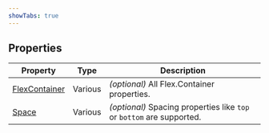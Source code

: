 ```yaml
---
showTabs: true
---
```



## Properties

<StandardProperties type="array" />

| Property                                       | Type    | Description                                                           |
| ---------------------------------------------- | ------- | --------------------------------------------------------------------- |
| [FlexContainer](/uilib/layout/flex/container/) | Various | _(optional)_ All Flex.Container properties.                           |
| [Space](/uilib/layout/space/properties)        | Various | _(optional)_ Spacing properties like `top` or `bottom` are supported. |
